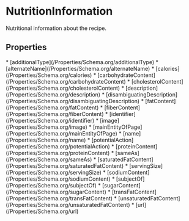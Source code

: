   
# NutritionInformation

Nutritional information about the recipe.

## Properties

<Grid>
* [additionalType](/Properties/Schema.org/additionalType)
* [alternateName](/Properties/Schema.org/alternateName)
* [calories](/Properties/Schema.org/calories)
* [carbohydrateContent](/Properties/Schema.org/carbohydrateContent)
* [cholesterolContent](/Properties/Schema.org/cholesterolContent)
* [description](/Properties/Schema.org/description)
* [disambiguatingDescription](/Properties/Schema.org/disambiguatingDescription)
* [fatContent](/Properties/Schema.org/fatContent)
* [fiberContent](/Properties/Schema.org/fiberContent)
* [identifier](/Properties/Schema.org/identifier)
* [image](/Properties/Schema.org/image)
* [mainEntityOfPage](/Properties/Schema.org/mainEntityOfPage)
* [name](/Properties/Schema.org/name)
* [potentialAction](/Properties/Schema.org/potentialAction)
* [proteinContent](/Properties/Schema.org/proteinContent)
* [sameAs](/Properties/Schema.org/sameAs)
* [saturatedFatContent](/Properties/Schema.org/saturatedFatContent)
* [servingSize](/Properties/Schema.org/servingSize)
* [sodiumContent](/Properties/Schema.org/sodiumContent)
* [subjectOf](/Properties/Schema.org/subjectOf)
* [sugarContent](/Properties/Schema.org/sugarContent)
* [transFatContent](/Properties/Schema.org/transFatContent)
* [unsaturatedFatContent](/Properties/Schema.org/unsaturatedFatContent)
* [url](/Properties/Schema.org/url)
</Grid>

